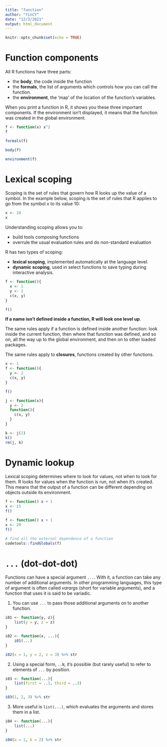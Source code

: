 ```yaml
---
title: "function"
author: "YinCY"
date: "12/3/2021"
output: html_document
---
```


```r
knitr::opts_chunk$set(echo = TRUE)
```

# Function components
All R functions have three parts:  

- the **body**, the code inside the function  
- the **formals**, the list of arguments which controls how you can call the function.  
- the **environment**, the 'map' of the location of the function's variables.  

When you print a function in R, it shows you these three important components. If the environment isn't displayed, it means that the function was created in the global environment.  

```r
f <- function(x) x^2
f
```

```r
formals(f)
```

```r
body(f)
```

```r
environment(f)
```


# Lexical scoping
Scoping is the set of rules that govern how R looks up the value of a symbol. In the example below, scoping is the set of rules that R applies to go from the symbol x to its value 10:  

```r
x <- 10
x
```

Understanding scoping allows you to:  

- build tools composing functions  
- overrule the usual evaluation rules and do non-standard evaluation  

R has two types of scoping:  

- **lexical scoping**, implemented automatically at the language level.  
- **dynamic scoping**, used in select functions to save typing during interactive analysis.  


```r
f <- function(){
  x <- 1
  y <- 2
  c(x, y)
}

f()
```

**If a name isn't defined inside a function, R will look one level up**.  

The same rules apply if a function is defined inside another function: look inside the current function, then where that function was defined, and so on, all the way up to the global environment, and then on to other loaded packages.  

The same rules apply to **closures**, functions created by other functions.  

```r
x <- 1
f <- function(){
  y <- 2
  c(x, y)
}

f()
```

```r
j <- function(x){
  y <- 2
  function(){
    c(x, y)
  }
}

k <- j(1)
k()
rm(j, k)
```


# Dynamic lookup
Lexical scoping determines where to look for values, not when to look for them. R looks for values when the function is run, not when it’s created. This means that the output of a function can be different depending on objects outside its environment.  

```r
f <- function() x + 1
x <- 15
f()

f <- function() x + 1
x <- 20
f()
```

```r
# find all the external dependence of a function
codetools::findGlobals(f)
```


# `...` (dot-dot-dot)  
Functions can have a special argument `...`. With it, a function can take any number of additional arguments. In other programming languages, this type of argument is often called *varargs* (short for variable arguments), and a function that uses it is said to be variadic.  

1. You can use `...` to pass those additional arguments on to another function.  

```r
i01 <- function(y, z){
    list(y = y, z = z)
}

i02 <- function(x, ...){
    i01(...)
}

i02(x = 1, y = 2, z = 3) %>% str
```

2. Using a special form, `..N`, it's possible (but rarely useful) to refer to elements of `...` by position.  

```r
i03 <- function(...){
    list(first = ..1, third = ..3)
}

i03(1, 2, 3) %>% str
```

3. More useful is `list(...)`, which evaluates the arguments and stores them in a list.  

```r
i04 <- function(...){
    list(...)
}

i04(a = 1, b = 2) %>% str
```




